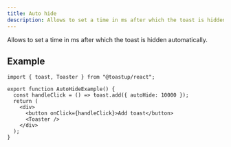 ```yaml
---
title: Auto hide
description: Allows to set a time in ms after which the toast is hidden automatically.
---
```


Allows to set a time in ms after which the toast is hidden automatically.


<AutoHideExample />

## Example

```tsx
import { toast, Toaster } from "@toastup/react";

export function AutoHideExample() {
  const handleClick = () => toast.add({ autoHide: 10000 });
  return (
    <div>
      <button onClick={handleClick}>Add toast</button>
      <Toaster />
    </div>
  );
}
```


<Blob1 />
